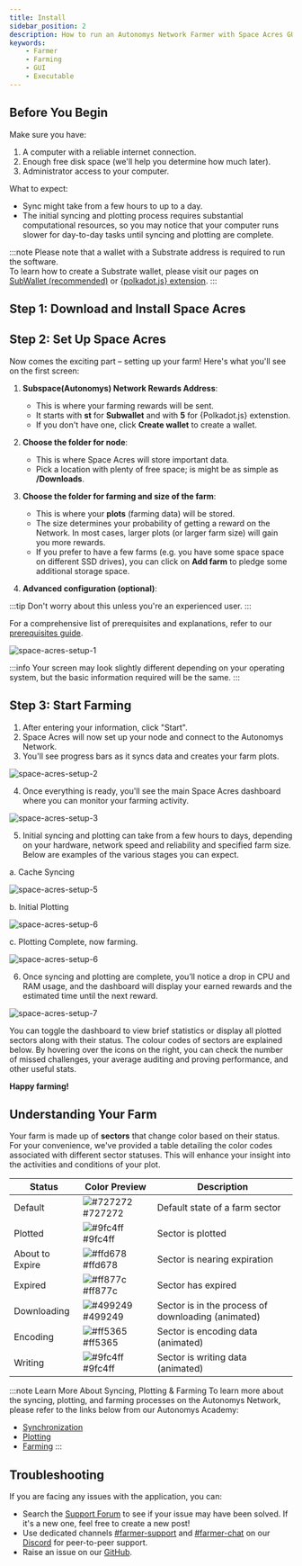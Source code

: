 ```yaml
---
title: Install
sidebar_position: 2
description: How to run an Autonomys Network Farmer with Space Acres GUI Application
keywords:
    - Farmer
    - Farming
    - GUI
    - Executable
---
```





## Before You Begin

Make sure you have:

1. A computer with a reliable internet connection.
2. Enough free disk space (we'll help you determine how much later).
3. Administrator access to your computer.

What to expect: 

- Sync might take from a few hours to up to a day.
- The initial syncing and plotting process requires substantial computational resources, so you may notice that your computer runs slower for day-to-day tasks until syncing and plotting are complete.


:::note
Please note that a wallet with a Substrate address is required to run the software.<br />
To learn how to create a Substrate wallet, please visit our pages on [SubWallet (recommended)](/docs/farming-&-staking/wallets/subwallet.md) or [{polkadot.js} extension](/docs/farming-&-staking/wallets/polkadot.md).
:::


## Step 1: Download and Install Space Acres

<Tabs groupId="OS">

<TabItem value="linux" label="🐧 Linux" default>
<LinuxPage/>
</TabItem>

<TabItem value="windows" label="🖼️ Windows">
<WindowsPage/>
</TabItem>

<TabItem value="macos" label="🍎 macOS">
<MacOSPage/>
</TabItem>

</Tabs>

## Step 2: Set Up Space Acres

Now comes the exciting part – setting up your farm! Here's what you'll see on the first screen:

1. **Subspace(Autonomys) Network Rewards Address**:
    - This is where your farming rewards will be sent.
    - It starts with **st** for **Subwallet** and with **5** for {Polkadot.js} extenstion.
    - If you don't have one, click **Create wallet** to create a wallet.

2. **Choose the folder for node**:
    - This is where Space Acres will store important data.
    - Pick a location with plenty of free space; is might be as simple as **/Downloads**.

3. **Choose the folder for farming and size of the farm**:
    - This is where your **plots** (farming data) will be stored.
    - The size determines your probability of getting a reward on the Network. In most cases, larger plots (or larger farm size) will gain you more rewards.
    - If you prefer to have a few farms (e.g. you have some space space on different SSD drives), you can click on **Add farm** to pledge some additional storage space.

4. **Advanced configuration (optional)**:

:::tip
Don't worry about this unless you're an experienced user.
:::

For a comprehensive list of prerequisites and explanations, refer to our [prerequisites guide](/docs/farming-&-staking/farming/prerequisites.mdx). 

![space-acres-setup-1](/img/doc-imgs/space-acres/space-acres-setup-1.png)

:::info
Your screen may look slightly different depending on your operating system, but the basic information required will be the same.
:::

## Step 3: Start Farming

1. After entering your information, click "Start".
2. Space Acres will now set up your node and connect to the Autonomys Network.
3. You'll see progress bars as it syncs data and creates your farm plots.

![space-acres-setup-2](/img/doc-imgs/space-acres/space-acres-setup-2.png)

4. Once everything is ready, you'll see the main Space Acres dashboard where you can monitor your farming activity.

![space-acres-setup-3](/img/doc-imgs/space-acres/space-acres-setup-3.png)

5. Initial syncing and plotting can take from a few hours to days, depending on your hardware, network speed and reliability and specified farm size. 
Below are examples of the various stages you can expect.

a. Cache Syncing

![space-acres-setup-5](/img/doc-imgs/space-acres/space-acres-setup-5.png) 

b. Initial Plotting

![space-acres-setup-6](/img/doc-imgs/space-acres/space-acres-setup-6.png)

c. Plotting Complete, now farming.

![space-acres-setup-6](/img/doc-imgs/space-acres/space-acres-setup-7.png)


6. Once syncing and plotting are complete, you’ll notice a drop in CPU and RAM usage, and the dashboard will display your earned rewards and the estimated time until the next reward.

![space-acres-setup-7](/img/doc-imgs/space-acres/space-acres-setup-7.png)

You can toggle the dashboard to view brief statistics or display all plotted sectors along with their status. The colour codes of sectors are explained below. By hovering over the icons on the right, you can check the number of missed challenges, your average auditing and proving performance, and other useful stats.

**Happy farming!** 

## Understanding Your Farm

Your farm is made up of **sectors** that change color based on their status.
For your convenience, we've provided a table detailing the color codes associated with different sector statuses. This will enhance your insight into the activities and conditions of your plot.

| Status            | Color Preview | Description                          |
|-------------------|---------------|--------------------------------------|
| Default           | ![#727272](https://via.placeholder.com/15/727272/000000?text=+) #727272 | Default state of a farm sector       |
| Plotted           | ![#9fc4ff](https://via.placeholder.com/15/9fc4ff/000000?text=+) #9fc4ff | Sector is plotted                    |
| About to Expire   | ![#ffd678](https://via.placeholder.com/15/ffd678/000000?text=+) #ffd678 | Sector is nearing expiration         |
| Expired           | ![#ff877c](https://via.placeholder.com/15/ff877c/000000?text=+) #ff877c | Sector has expired                   |
| Downloading       | ![#499249](https://via.placeholder.com/15/499249/000000?text=+) #499249 | Sector is in the process of downloading (animated) |
| Encoding          | ![#ff5365](https://via.placeholder.com/15/ff5365/000000?text=+) #ff5365 | Sector is encoding data (animated)   |
| Writing           | ![#9fc4ff](https://via.placeholder.com/15/9fc4ff/000000?text=+) #9fc4ff | Sector is writing data (animated)    |



:::note Learn More About Syncing, Plotting & Farming
To learn more about the syncing, plotting, and farming processes on the Autonomys Network, please refer to the links below from our Autonomys Academy:
- [Synchronization](https://academy.autonomys.xyz/subspace-protocol/network-architecture/networking-protocols#synchronization)
- [Plotting](https://academy.autonomys.xyz/subspace-protocol/consensus/proof-of-archival-storage/plotting)
- [Farming](https://academy.autonomys.xyz/subspace-protocol/consensus/proof-of-archival-storage/farming)
:::


## Troubleshooting

If you are facing any issues with the application, you can:
- Search the [Support Forum](https://forum.autonomys.xyz/c/support/5) to see if your issue may have been solved. If it's a new one, feel free to create a new post! 
- Use dedicated channels [#farmer-support](https://discord.com/channels/864285291518361610/1062498655787028500) and [#farmer-chat](https://discord.com/channels/864285291518361610/1062507270539321485) on our [Discord](https://autonomys.xyz/discord) for peer-to-peer support.
- Raise an issue on our [GitHub](https://github.com/autonomys/space-acres/issues).